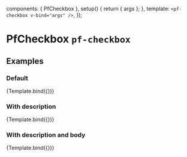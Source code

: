 

  components: { PfCheckbox },
  setup() {
    return { args };
  },
  template: `<pf-checkbox v-bind="args" />`,
});


<Meta title="Components/Checkbox" component={PfCheckbox} />

# PfCheckbox `pf-checkbox`

## Examples

### Default

<Canvas>
  <Story name="Default" args={{
    id: 'basic-checkbox',
    label: 'Basic checkbox',
  }}>
    {Template.bind({})}
  </Story>
</Canvas>

<ArgsTable story="Default" />

### With description

<Canvas>
  <Story name="WithDescription" args={{
    id: 'checkbox-with-description',
    label: 'Checkbox with description',
    description: 'Single-tenant cloud service hosted and managed by Red Hat that offers high-availability enterprise-grade clusters in a virtual private cloud on AWS or GCP.',
  }}>
    {Template.bind({})}
  </Story>
</Canvas>

### With description and body

<Canvas>
  <Story name="WithDescriptionAndBody" args={{
    id: 'checkbox-with-description-and-body',
    label: 'Checkbox with description and body',
    description: 'Single-tenant cloud service hosted and managed by Red Hat that offers high-availability enterprise-grade clusters in a virtual private cloud on AWS or GCP.',
    body: 'This is where custom content goes.',
  }}>
    {Template.bind({})}
  </Story>
</Canvas>
